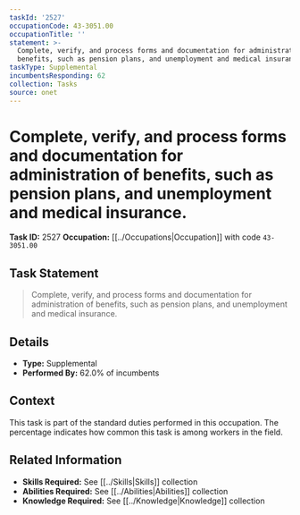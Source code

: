 ```yaml
---
taskId: '2527'
occupationCode: 43-3051.00
occupationTitle: ''
statement: >-
  Complete, verify, and process forms and documentation for administration of
  benefits, such as pension plans, and unemployment and medical insurance.
taskType: Supplemental
incumbentsResponding: 62
collection: Tasks
source: onet
---
```

# Complete, verify, and process forms and documentation for administration of benefits, such as pension plans, and unemployment and medical insurance.

**Task ID:** 2527
**Occupation:** [[../Occupations|Occupation]] with code `43-3051.00`

## Task Statement

> Complete, verify, and process forms and documentation for administration of benefits, such as pension plans, and unemployment and medical insurance.

## Details

- **Type:** Supplemental
- **Performed By:** 62.0% of incumbents

## Context

This task is part of the standard duties performed in this occupation. The percentage indicates how common this task is among workers in the field.

## Related Information

- **Skills Required:** See [[../Skills|Skills]] collection
- **Abilities Required:** See [[../Abilities|Abilities]] collection
- **Knowledge Required:** See [[../Knowledge|Knowledge]] collection

